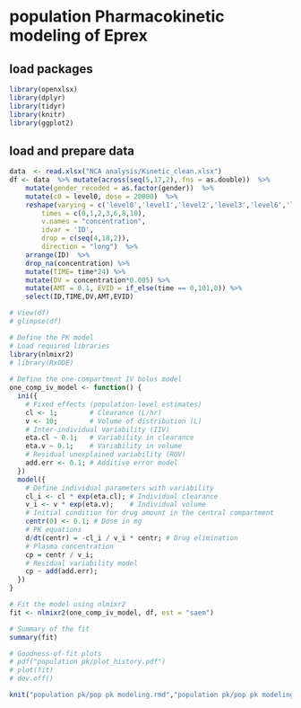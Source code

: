 # population Pharmacokinetic modeling of Eprex

## load packages
```r
library(openxlsx)
library(dplyr)
library(tidyr)
library(knitr)
library(ggplot2)
```
## load and prepare data
```r
data  <- read.xlsx("NCA analysis/Kinetic_clean.xlsx")
df <- data  %>% mutate(across(seq(5,17,2),.fns = as.double))  %>% 
    mutate(gender_recoded = as.factor(gender))  %>%  
    mutate(c0 = level0, dose = 20000)  %>% 
    reshape(varying = c('level0','level1','level2','level3','level6','level8','level10'), 
        times = c(0,1,2,3,6,8,10), 
        v.names = "concentration", 
        idvar = 'ID',
        drop = c(seq(4,18,2)),
        direction = "long")  %>% 
    arrange(ID)  %>% 
    drop_na(concentration) %>% 
    mutate(TIME= time*24) %>% 
    mutate(DV = concentration*0.005) %>% 
    mutate(AMT = 0.1, EVID = if_else(time == 0,101,0)) %>% 
    select(ID,TIME,DV,AMT,EVID)

# View(df)
# glimpse(df)
```

```r
# Define the PK model
# Load required libraries
library(nlmixr2)
# library(RxODE)
 
# Define the one-compartment IV bolus model
one_comp_iv_model <- function() {
  ini({
    # Fixed effects (population-level estimates)
    cl <- 1;        # Clearance (L/hr)
    v <- 10;        # Volume of distribution (L)
    # Inter-individual variability (IIV)
    eta.cl ~ 0.1;   # Variability in clearance
    eta.v ~ 0.1;    # Variability in volume
    # Residual unexplained variability (RUV)
    add.err <- 0.1; # Additive error model
  })
  model({
    # Define individual parameters with variability
    cl_i <- cl * exp(eta.cl); # Individual clearance
    v_i <- v * exp(eta.v);    # Individual volume
    # Initial condition for drug amount in the central compartment
    centr(0) <- 0.1; # Dose in mg
    # PK equations
    d/dt(centr) = -cl_i / v_i * centr; # Drug elimination
    # Plasma concentration
    cp = centr / v_i;
    # Residual variability model
    cp ~ add(add.err);
  })
}

```

```r
# Fit the model using nlmixr2
fit <- nlmixr2(one_comp_iv_model, df, est = "saem")

# Summary of the fit
summary(fit)
```

```r
# Goodness-of-fit plots
# pdf("population pk/plot_history.pdf")
# plot(fit)
# dev.off()
```
```r
knit("population pk/pop pk modeling.rmd","population pk/pop pk modeling.md")
```